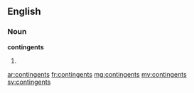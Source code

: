==English==

===Noun===
'''contingents'''

# {{plural of|contingent}}

[[ar:contingents]]
[[fr:contingents]]
[[mg:contingents]]
[[my:contingents]]
[[sv:contingents]]